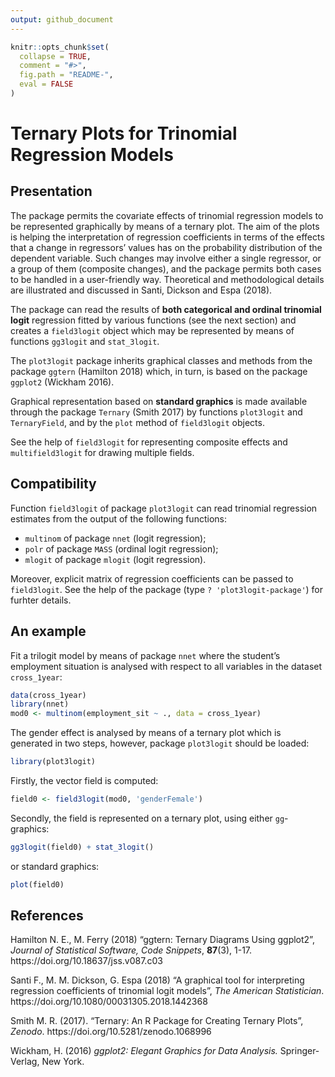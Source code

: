 ```yaml
---
output: github_document
---
```


<!-- README.md is generated from README.Rmd. Please edit that file -->

```r
knitr::opts_chunk$set(
  collapse = TRUE,
  comment = "#>",
  fig.path = "README-",
  eval = FALSE
)
```

# Ternary Plots for Trinomial Regression Models


## Presentation

The package permits the covariate effects of trinomial regression models to
be represented graphically by means of a ternary plot. The aim of the
plots is helping the interpretation of regression coefficients in terms of
the effects that a change in regressors' values has on the probability
distribution of the dependent variable. Such changes may involve either a
single regressor, or a group of them (composite changes), and the package
permits both cases to be handled in a user-friendly way. Theoretical and
methodological details are illustrated and discussed in Santi, Dickson and Espa
(2018).

The package can read the results of **both categorical and ordinal trinomial
logit** regression fitted by various functions (see the next section) and
creates a `field3logit` object which may be represented by means of functions
`gg3logit` and `stat_3logit`.

The `plot3logit` package inherits graphical classes and methods from the
package `ggtern` (Hamilton 2018) which, in turn, is based on the package
`ggplot2` (Wickham 2016).

Graphical representation based on **standard graphics** is made available
through the package `Ternary` (Smith 2017) by functions `plot3logit` and
`TernaryField`, and by the `plot` method of `field3logit` objects.

See the help of `field3logit` for representing composite effects and
`multifield3logit` for drawing multiple fields.



## Compatibility

Function `field3logit` of package `plot3logit` can read trinomial
regression estimates from the output of the following functions:

* `multinom` of package `nnet` (logit regression);
* `polr` of package `MASS` (ordinal logit regression);
* `mlogit` of package `mlogit` (logit regression).

Moreover, explicit matrix of regression coefficients can be passed to
`field3logit`. See the help of the package (type `? 'plot3logit-package'`) for
furhter details.



## An example


Fit a trilogit model by means of package `nnet` where the student's employment
situation is analysed with respect to all variables in the dataset
`cross_1year`:
```r
data(cross_1year)
library(nnet)
mod0 <- multinom(employment_sit ~ ., data = cross_1year)
```

The gender effect is analysed by means of a ternary plot which is generated in
two steps, however, package `plot3logit` should be loaded:
```r
library(plot3logit)
```

Firstly, the vector field is computed:
```r
field0 <- field3logit(mod0, 'genderFemale')
```

Secondly, the field is represented on a ternary plot, using either
`gg`-graphics:
```r
gg3logit(field0) + stat_3logit()
```

or standard graphics:
```r
plot(field0)
```



## References

Hamilton N. E., M. Ferry (2018) "ggtern: Ternary Diagrams Using ggplot2",
*Journal of Statistical Software, Code Snippets*, **87**(3), 1-17.
https://doi.org/10.18637/jss.v087.c03

Santi F., M. M. Dickson, G. Espa (2018) "A graphical tool for interpreting
regression coefficients of trinomial logit models", *The American
Statistician*. https://doi.org/10.1080/00031305.2018.1442368

Smith M. R. (2017). "Ternary: An R Package for Creating Ternary Plots",
*Zenodo*. https://doi.org/10.5281/zenodo.1068996

Wickham, H. (2016) *ggplot2: Elegant Graphics for Data Analysis.*
Springer-Verlag, New York.

